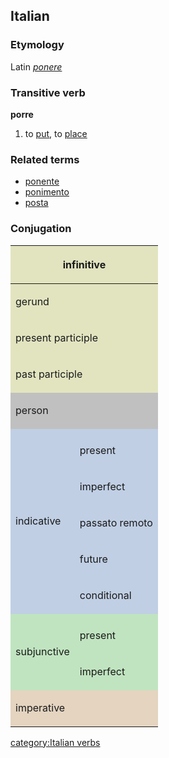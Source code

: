==Italian==
===Etymology===
Latin ''[[ponere]]''
===Transitive verb===
'''porre'''

#to [[put]], to [[place]]

===Related terms===
*[[ponente]]
*[[ponimento]]
*[[posta]]

===Conjugation===

<center>
{| style="background:#F0F0F0"

|-
! colspan="3" style="background:#e2e4c0" | infinitive
| colspan="5" | porre

|-
! colspan="3" style="background:#e2e4c0" | gerund
| colspan="5" | ponendo

|-
! colspan="3" style="background:#e2e4c0" | present participle
| colspan="5" | [[ponente]]

|-
! colspan="3" style="background:#e2e4c0" | past participle
| colspan="5" | [[posto]]

|-
! colspan="2" rowspan="2" style="background:#C0C0C0" | person
! colspan="3" style="background:#C0C0C0" | singular
! colspan="3" style="background:#C0C0C0" | plural

|-
! style="background:#C0C0C0;width:12.5%" | first
! style="background:#C0C0C0;width:12.5%" | second
! style="background:#C0C0C0;width:12.5%" | third
! style="background:#C0C0C0;width:12.5%" | first
! style="background:#C0C0C0;width:12.5%" | second
! style="background:#C0C0C0;width:12.5%" | third

|-
! rowspan="6" style="background:#c0cfe4" | indicative

! style="background:#c0cfe4" colspan="1" | 
! style="background:#c0cfe4" | io
! style="background:#c0cfe4" | tu
! style="background:#c0cfe4" | lui/lei
! style="background:#c0cfe4" | noi
! style="background:#c0cfe4" | voi
! style="background:#c0cfe4" | loro

|-
! style="height:3em;background:#c0cfe4" | present
| pongo
| poni
| pone
| poniamo
| ponete
| pongono

|-
! style="height:3em;background:#c0cfe4" | imperfect
| ponevo
| ponevi
| poneva
| ponevamo
| ponevate
| ponevano

|-
! style="height:3em;background:#c0cfe4" | passato remoto
| posi
| ponesti
| pose
| ponemmo
| poneste
| posero

|-
! style="height:3em;background:#c0cfe4" | future
| porrò
| porrai
| porrà
| porremo
| porrete
| porranno

|-
! style="height:3em;background:#c0cfe4" | conditional
| porrei
| porresti
| porrebbe
| porremmo
| porreste
| porrebbero

|-
! rowspan="3" style="background:#c0e4c0" | subjunctive
! style="background:#c0e4c0" | 
! style="background:#c0e4c0" | che io
! style="background:#c0e4c0" | che tu
! style="background:#c0e4c0" | che lui/che lei
! style="background:#c0e4c0" | che noi
! style="background:#c0e4c0" | che voi
! style="background:#c0e4c0" | che loro

|-
! style="height:3em;background:#c0e4c0" | present
| ponga
| ponga
| ponga
| poniamo
| poniate
| pongano

|-
! style="height:3em;background:#c0e4c0" rowspan="1" | imperfect
| ponessi
| ponessi
| ponesse
| ponessimo
| poneste
| ponessero

|-
! colspan="2" rowspan="2" style="height:3em;background:#e4d4c0" | imperative
! style="background:#e4d4c0" | -
! style="background:#e4d4c0" | tu
! style="background:#e4d4c0" | lui/lei
! style="background:#e4d4c0" | noi
! style="background:#e4d4c0" | voi
! style="background:#e4d4c0" | loro

|-
|
| poni
| ponga
| poniamo
| ponete
| pongano

|}
</center>
[[category:Italian verbs]]